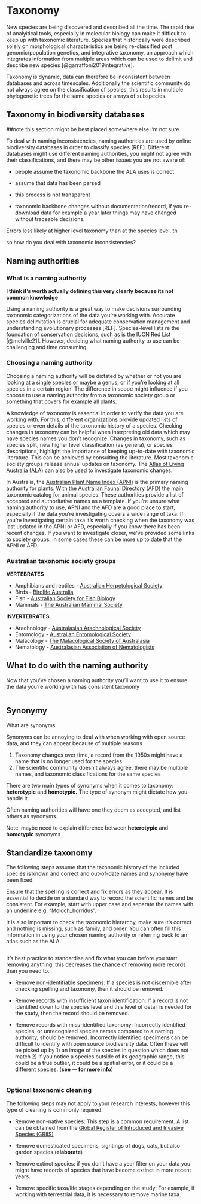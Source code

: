 # Taxonomy {#sec-standardise-taxonomy}

New species are being discovered and described all the time. The rapid rise of analyitical tools, especially in molecular biology can make it difficult to keep up with taxonomic literature. Species that historically were described solely on morphological characteristics are being re-classified post genomic/population genetics, and integrative taxonomy, an approach which integrates information from multiple areas which can be used to delimit and describe new species [@garraffoni2019integrative].

Taxonomy is dynamic, data can therefore be inconsistent between databases and across timescales. Additionally the scientific community do not always agree on the classification of species, this results in multiple phylogenetic trees for the same species or arrays of subspecies.

## Taxonomy in biodiversity databases  

##note this section might be best placed somewhere else i'm not sure

To deal with naming inconsistencies, naming authorities are used by online biodiversity databases in order to classify species \[REF\]. Different databases might use different naming authorities, you might not agree with their classifications, and there may be other issues you are not aware of:

-   people assume the taxonomic backbone the ALA uses is correct

-   assume that data has been parsed

-   this process is not transparent

-   taxonomic backbone changes without documentation/record, if you re-download data for example a year later things may have changed without traceable decisions.

Errors less likely at higher level taxonomy than at the species level. th

so how do you deal with taxonomic inconsistencies?

## Naming authorities

### What is a naming authority

**I think it's worth actually defining this very clearly because its not common knowledge**

Using a naming authority is a great way to make decisions surrounding taxonomic categorizations of the data you're working with. Accurate species delimitation is crucial for adequate conservation management and understanding evolutionary processes \[REF\]. Species-level lists re the foundation of conservation decisions, such as is the IUCN Red List [@melville21]. However, deciding what naming authority to use can be challenging and time consuming.

### Choosing a naming authority

Choosing a naming authority will be dictated by whether or not you are looking at a single species or maybe a genus, or if you're looking at all species in a certain region. The difference in scope might influence if you choose to use a naming authority from a taxonomic society group or something that covers for example all plants.

A knowledge of taxonomy is essential in order to verify the data you are working with. For this, different organizations provide updated lists of species or even details of the taxonomic history of a species. Checking changes in taxonomy can be helpful when interpreting old data which may have species names you don't recognize. Changes in taxonomy, such as species split, new higher level classification (as genera), or species descriptions, highlight the importance of keeping up-to-date with taxonomic literature. This can be achieved by consulting the literature. Most taxonomic society groups release annual updates on taxonomy. The [Atlas of Living Australia (ALA)](www.ala.org.au) can also be used to investigate taxonomic changes.

In Australia, the [Australian Plant Name Index (APNI)](https://www.anbg.gov.au/apni/) is the primary naming authority for plants. With the [Australian Faunal Directory (AFD)](https://biodiversity.org.au/afd/home) the main taxonomic catalog for animal species. These authorities provide a list of accepted and authoritative names as a template. If you're unsure what naming authority to use, APNI and the AFD are a good place to start, especially if the data you're investigating covers a wide range of taxa. If you're investigating certain taxa it's worth checking when the taxonomy was last updated in the APNI or AFD, especially if you know there has been recent changes. If you want to investigate closer, we've provided some links to society groups, in some cases these can be more up to date that the APNI or AFD.

### Australian taxonomic society groups

**VERTEBRATES**

-   Amphibians and reptiles - [Australian Herpetological Society](https://ahs.org.au/)\
-   Birds - [Birdlife Australia](https://www.birdlife.org.au/)\
-   Fish - [Australian Society for Fish Biology](https://www.asfb.org.au/)\
-   Mammals - [The Australian Mammal Society](https://australianmammals.org.au/)

**INVERTEBRATES**

-   Arachnology - [Australasian Arachnological Society](www.australasianarachnologicalsociety.org)\
-   Entomology - [Australian Entomological Society](https://www.austentsoc.org.au/)\
-   Malacology - [The Malacological Society of Australasia](https://www.malsocaus.org/)\
-   Nematology - [Australasian Association of Nematologists](https://www.nematologists.org.au/)

## What to do with the naming authority

Now that you've chosen a naming authority you'll want to use it to ensure the data you're working with has consistent taxonomy

```r

```

## Synonymy

What are synonyms

Synonyms can be annoying to deal with when working with open source data, and they can appear because of multiple reasons

1.  Taxonomy changes over time, a record from the 1950s might have a name that is no longer used for the species
2.  The scientific community doesn't always agree, there may be multiple names, and taxonomic classifications for the same species

There are two main types of synonyms when it comes to taxonomy: **heterotypic** and **homotypic.** The type of synonym might dictate how you handle it.

Often naming authorities will have one they deem as accepted, and list others as synonyms.

Note: maybe need to explain difference between **heterotypic** and **homotypic** synonyms

## Standardize taxonomy

The following steps assume that the taxonomic history of the included species is known and correct and out-of-date names and synonymy have been fixed.

Ensure that the spelling is correct and fix errors as they appear. It is essential to decide on a standard way to record the scientific names and be consistent. For example, start with upper case and separate the names with an underline e.g. "Moloch_horridus".

It is also important to check the taxonomic hierarchy, make sure it's correct and nothing is missing, such as family, and order. You can often fill this information in using your chosen naming authority or referring back to an atlas such as the ALA.

```r

```

It's best practice to standardise and fix what you can before you start removing anything, this decreases the chance of removing more records than you need to.

-   Remove non-identifiable specimens: If a species is not discernible after checking spelling and taxonomy, then it should be removed.

-   Remove records with insufficient taxon identification: If a record is not identified down to the species level and this level of detail is needed for the study, then the record should be removed.

-   Remove records with miss-identified taxonomy: Incorrectly identified species, or unrecognized species names compared to a naming authority, should be removed. Incorrectly identified specimens can be difficult to identify with open source biodiversity data. Often these will be picked up by 1) an image of the species in question which does not match 2) If you notice a species outside of its geographic range, this could be a true outlier, it could be a spatial error, or it could be a different species. (**see --- for more info**)

```r

```

### Optional taxonomic cleaning

The following steps may not apply to your research interests, however this type of cleaning is commonly required.

-   Remove non-native species: This step is a common requirement. A list can be obtained from the [Global Register of Introduced and Invasive Species (GRIIS)](https://griis.org/)

-   Remove domesticated specimens, sightings of dogs, cats, but also garden species (**elaborate**)

-   Remove extinct species: if you don't have a year filter on your data you might have records of species that have become extinct in more recent years.

-   Remove specific taxa/life stages depending on the study: For example, if working with terrestrial data, it is necessary to remove marine taxa.

```r

```

## 
